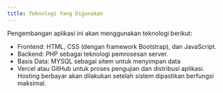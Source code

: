 ---
title: Teknologi Yang Digunakan
---

Pengembangan aplikasi ini akan menggunakan teknologi berikut:

- Frontend: HTML, CSS (dengan framework Bootstrap), dan JavaScript.
- Backend: PHP sebagai teknologi pemrosesan server.
- Basis Data: MYSQL sebagai sitem untuk menyimpan data
- Vercel atau GitHub untuk proses pengujian dan distribusi aplikasi. Hosting berbayar akan dilakukan setelah sistem dipastikan berfungsi maksimal.